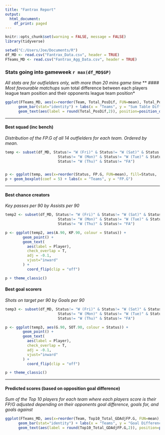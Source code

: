 ---
title: "Fantrax Report"
output:
  html_document:
    df_print: paged
---

```{r, echo = FALSE, message=FALSE}
knitr::opts_chunk$set(warning = FALSE, message = FALSE) 
library(tidyverse)

setwd("C:/Users/Joe/Documents/R")
df_MD <- read.csv("Fantrax_Data.csv", header = TRUE)
FTeams_MD <- read.csv("Fantrax_Agg_Data.csv", header = TRUE)

```

### Stats going into gameweek `r max(df_MD$GP)` 
*All stats are for outfielders only, with more than 20 mins game time*
***
#### Most favourable matchups
*sum total difference between each players league team position and their opponents league team position*

```{r, echo = FALSE, fig.height = 6, fig.width = 10}

ggplot(FTeams_MD, aes(x=reorder(Team, Total_PosDif, FUN=mean), Total_PosDif, fill=Team)) +
      geom_bar(stat="identity") + labs(x = "Teams", y = "Sum Table Difference") +
      geom_text(aes(label = round(Total_PosDif,2)), position=position_dodge(width=0.9), vjust=-0.25)
```

***
#### Best squad (inc bench)
*Distribution of the FP.G of all 14 outfielders for each team. Ordered by mean.*

```{r, echo = FALSE, fig.height = 6, fig.width = 10}

temp <- subset(df_MD, Status!= "W (Fri)" & Status!= "W (Sat)" & Status!= "W (Sun)" & 
                        Status!= "W (Mon)" & Status!= "W (Tue)" & Status!= "W (Wed)" &
                        Status!= "W (Thu)" & Status!= "FA")


p <- ggplot(temp, aes(x=reorder(Status, FP.G, FUN=mean), fill=Status,  y=FP.G))
p + geom_boxplot(coef = 5) + labs(x = "Teams", y = "FP.G")

```

***
#### Best chance creators
*Key passes per 90 by Assists per 90*

```{r, echo = FALSE, fig.height = 6, fig.width = 10}

temp2 <- subset(df_MD, Status!= "W (Fri)" & Status!= "W (Sat)" & Status!= "W (Sun)" & 
                        Status!= "W (Mon)" & Status!= "W (Tue)" & Status!= "W (Wed)" &
                        Status!= "W (Thu)" & Status!= "FA")

p <- ggplot(temp2, aes(A.90, KP.90, colour = Status)) +
        geom_point() +
        geom_text(
          aes(label = Player),
          check_overlap = T,
          adj = -0.1,
          vjust="inward"
        ) +
          coord_flip(clip = "off")

p + theme_classic()
```

#### Best goal scorers
*Shots on target per 90 by Goals per 90*

```{r, echo = FALSE, fig.height = 6, fig.width = 10}

temp3 <- subset(df_MD, Status!= "W (Fri)" & Status!= "W (Sat)" & Status!= "W (Sun)" & 
                        Status!= "W (Mon)" & Status!= "W (Tue)" & Status!= "W (Wed)" &
                        Status!= "W (Thu)" & Status!= "FA")

p <- ggplot(temp3, aes(G.90, SOT.90, colour = Status)) +
        geom_point() +
        geom_text(
          aes(label = Player),
          check_overlap = T,
          adj = -0.1,
          vjust="inward"
        ) +
          coord_flip(clip = "off")

p + theme_classic()
```

***
#### Predicted scores (based on opposition goal difference)
*Sum of the Top 10 players for each team where each players score is their FP/G adjusted depending on their opponents goal difference, goals for, and goals against*

```{r, echo = FALSE, fig.height = 6, fig.width = 10}

ggplot(FTeams_MD, aes(x=reorder(Team, Top10_Total_GDAdjFP.G, FUN=mean), Top10_Total_GDAdjFP.G, fill=Team)) +
      geom_bar(stat="identity") + labs(x = "Teams", y = "Goal Difference Adjusted Prediction") +
      geom_text(aes(label = round(Top10_Total_GDAdjFP.G,2)), position=position_dodge(width=0.9), vjust=-0.25)
```
